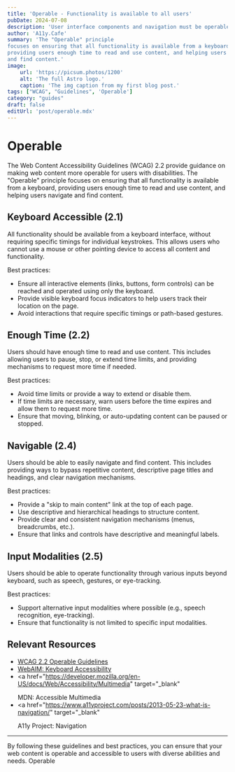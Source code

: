 ```yaml
---
title: 'Operable - Functionality is available to all users'
pubDate: 2024-07-08
description: 'User interface components and navigation must be operable.'
author: 'A11y.Cafe'
summary: 'The "Operable" principle
focuses on ensuring that all functionality is available from a keyboard,
providing users enough time to read and use content, and helping users navigate
and find content.'
image:
    url: 'https://picsum.photos/1200'
    alt: 'The full Astro logo.'
    caption: 'The img caption from my first blog post.'
tags: ["WCAG", "Guidelines", 'Operable']
category: "guides"
draft: false
editUrl: 'post/operable.mdx'
---
```


# Operable

The Web Content Accessibility Guidelines (WCAG) 2.2 provide guidance on making
web content more operable for users with disabilities. The "Operable" principle
focuses on ensuring that all functionality is available from a keyboard,
providing users enough time to read and use content, and helping users navigate
and find content.

## Keyboard Accessible (2.1)

All functionality should be available from a keyboard interface, without
requiring specific timings for individual keystrokes. This allows users who
cannot use a mouse or other pointing device to access all content and
functionality.

Best practices:

- Ensure all interactive elements (links, buttons, form controls) can be reached
  and operated using only the keyboard.
- Provide visible keyboard focus indicators to help users track their location
  on the page.
- Avoid interactions that require specific timings or path-based gestures.

## Enough Time (2.2)

Users should have enough time to read and use content. This includes allowing
users to pause, stop, or extend time limits, and providing mechanisms to request
more time if needed.

Best practices:

- Avoid time limits or provide a way to extend or disable them.
- If time limits are necessary, warn users before the time expires and allow
  them to request more time.
- Ensure that moving, blinking, or auto-updating content can be paused or
  stopped.

## Navigable (2.4)

Users should be able to easily navigate and find content. This includes
providing ways to bypass repetitive content, descriptive page titles and
headings, and clear navigation mechanisms.

Best practices:

- Provide a "skip to main content" link at the top of each page.
- Use descriptive and hierarchical headings to structure content.
- Provide clear and consistent navigation mechanisms (menus, breadcrumbs, etc.).
- Ensure that links and controls have descriptive and meaningful labels.

## Input Modalities (2.5)

Users should be able to operate functionality through various inputs beyond
keyboard, such as speech, gestures, or eye-tracking.

Best practices:

- Support alternative input modalities where possible (e.g., speech recognition,
  eye-tracking).
- Ensure that functionality is not limited to specific input modalities.

## Relevant Resources

- <a href="https://www.w3.org/TR/WCAG22/#operable" target="_blank">
    WCAG 2.2 Operable Guidelines
  </a>
- <a href="https://webaim.org/techniques/keyboard/" target="_blank">
    WebAIM: Keyboard Accessibility
  </a>
- <a
    href="https://developer.mozilla.org/en-US/docs/Web/Accessibility/Multimedia"
    target="_blank"
  >
    MDN: Accessible Multimedia
  </a>
- <a
    href="https://www.a11yproject.com/posts/2013-05-23-what-is-navigation/"
    target="_blank"
  >
    A11y Project: Navigation
  </a>
---

By following these guidelines and best practices, you can ensure that your web
content is operable and accessible to users with diverse abilities and needs.
Operable
